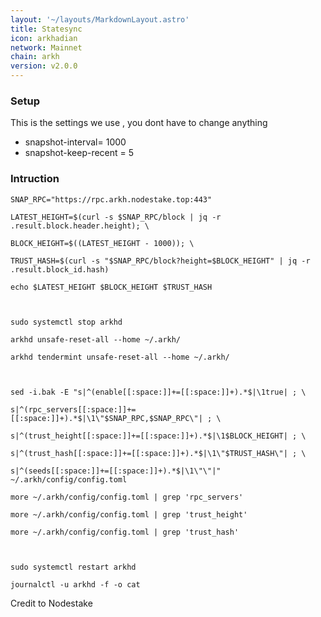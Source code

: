 ```yaml
---
layout: '~/layouts/MarkdownLayout.astro'
title: Statesync
icon: arkhadian
network: Mainnet
chain: arkh
version: v2.0.0 
---
```


### Setup
This is the settings we use , you dont have to change anything

- snapshot-interval= 1000
- snapshot-keep-recent = 5

### Intruction

```
SNAP_RPC="https://rpc.arkh.nodestake.top:443"

LATEST_HEIGHT=$(curl -s $SNAP_RPC/block | jq -r .result.block.header.height); \

BLOCK_HEIGHT=$((LATEST_HEIGHT - 1000)); \

TRUST_HASH=$(curl -s "$SNAP_RPC/block?height=$BLOCK_HEIGHT" | jq -r .result.block_id.hash)

echo $LATEST_HEIGHT $BLOCK_HEIGHT $TRUST_HASH

 

sudo systemctl stop arkhd

arkhd unsafe-reset-all --home ~/.arkh/

arkhd tendermint unsafe-reset-all --home ~/.arkh/

 

sed -i.bak -E "s|^(enable[[:space:]]+=[[:space:]]+).*$|\1true| ; \

s|^(rpc_servers[[:space:]]+=[[:space:]]+).*$|\1\"$SNAP_RPC,$SNAP_RPC\"| ; \

s|^(trust_height[[:space:]]+=[[:space:]]+).*$|\1$BLOCK_HEIGHT| ; \

s|^(trust_hash[[:space:]]+=[[:space:]]+).*$|\1\"$TRUST_HASH\"| ; \

s|^(seeds[[:space:]]+=[[:space:]]+).*$|\1\"\"|" ~/.arkh/config/config.toml

more ~/.arkh/config/config.toml | grep 'rpc_servers'

more ~/.arkh/config/config.toml | grep 'trust_height'

more ~/.arkh/config/config.toml | grep 'trust_hash'

 

sudo systemctl restart arkhd

journalctl -u arkhd -f -o cat
```
Credit to Nodestake